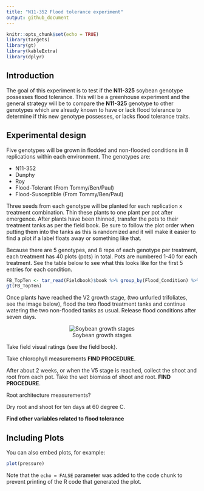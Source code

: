 ```yaml
---
title: "N11-352 Flood tolerance experiment"
output: github_document
---
```


```r
knitr::opts_chunk$set(echo = TRUE)
library(targets)
library(gt)
library(kableExtra)
library(dplyr)
```

## Introduction

The goal of this experiment is to test if the **N11-325** soybean genotype possesses flood tolerance. This will be a greenhouse experiment and the general strategy will be to compare the **N11-325** genotype to other genotypes which are already known to have or lack flood tolerance to determine if this new genotype possesses, or lacks flood tolerance traits.

## Experimental design

Five genotypes will be grown in flodded and non-flooded conditions in 8 replications within each environment. The genotypes are:

  - N11-352
  - Dunphy
  - Roy
  - Flood-Tolerant (From Tommy/Ben/Paul)
  - Flood-Susceptible (From Tommy/Ben/Paul)

Three seeds from each genotype will be planted for each replication x treatment combination. Thin these plants to one plant per pot after emergence. After plants have been thinned, transfer the pots to their treatment tanks as per the field book. Be sure to follow the plot order when putting them into the tanks as this is randomized and it will make it easier to find a plot if a label floats away or something like that.

Because there are 5 genotypes, and 8 reps of each genotype per treatment, each treatment has 40 plots (pots) in total. Pots are numbered 1-40 for each treatment. See the table below to see what this looks like for the first 5 entries for each condition.  

```r
FB_TopTen <- tar_read(Fieldbook)$book %>% group_by(Flood_Condition) %>% top_n(5, 1/Plot) %>% ungroup()
gt(FB_TopTen)
```

Once plants have reached the V2 growth stage, (two unfurled trifoliates, see the image below), flood the two flood treatment tanks and continue watering the two non-flooded tanks as usual. Release flood conditions after seven days.  
<center>

![Soybean growth stages](https://prairiecalifornian.com/wp-content/uploads/2015/07/SoybeanGrowthStages-image1.jpg)

</center>

Take field visual ratings (see the field book).  

Take chlorophyll measurements **FIND PROCEDURE**.  

After about 2 weeks, or when the V5 stage is reached, collect the shoot and root from each pot. Take the wet biomass of shoot and root. **FIND PROCEDURE**.  

Root architecture measurements?  

Dry root and shoot for ten days at 60 degree C. 

**Find other variables related to flood tolerance**


## Including Plots

You can also embed plots, for example:

```r
plot(pressure)
```

Note that the `echo = FALSE` parameter was added to the code chunk to prevent printing of the R code that generated the plot.

